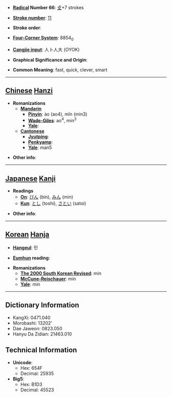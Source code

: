 * '''[[Wiktionary:Chinese radical index| Radical]] Number 66''': [[Wiktionary:Chinese radical index 攴|攴]]+7 strokes

* '''[[Wiktionary:Chinese total strokes index|Stroke number]]''': [[Wiktionary:Chinese total strokes index 11|11]]

* '''Stroke order''': 

* '''[[Wiktionary:Chinese four corner index|Four-Corner System]]''': 8854<sub>0</sub>

* '''[[Wiktionary:Chinese Cangjie index|Cangjie input]]''': 人卜人大 (OYOK)

* '''Graphical Significance and Origin''': 

* '''Common Meaning''': fast, quick, clever, smart

----

== [[Chinese]] [[Hanzi]] ==

* '''Romanizations'''
** '''[[Mandarin]]'''
*** '''[[Pinyin]]''': ào (ao4), mǐn (min3)
*** '''[[Wade-Giles]]''': ao<sup>4</sup>, min<sup>3</sup>
*** '''[[Yale]]''': 
** '''[[Cantonese]]'''
*** '''[[Jyutping]]''':
*** '''[[Penkyamp]]''': 
*** '''[[Yale]]''': man5

* '''Other info''': 

----

== [[Japanese]] [[Kanji]] ==

* '''Readings'''
** '''[[On]]''': [[びん]] (bin), [[みん]] (min)
** '''[[Kun]]''': [[とし]] (toshi), [[さとい]] (satoi)

* '''Other info''':  

----

== [[Korean]] [[Hanja]] ==

* '''[[Hangeul]]''': 민

* '''[[Eumhun]] reading''': 

* '''Romanizations'''
** '''[[The 2000 South Korean Revised Romanization|The 2000 South Korean Revised]]''': min
** '''[[McCune-Reischauer]]''': min
** '''[[Yale]]''': min

----

== Dictionary Information ==

* KangXi: 0471.040
* Morobashi: 13202'
* Dae Jaweon: 0823.050
* Hanyu Da Zidian: 21463.010

== Technical Information ==

* '''Unicode''':
** Hex: 654F
** Decimal: 25935
* '''Big5''':
** Hex: B1D3
** Decimal: 45523